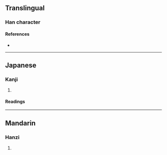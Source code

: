 {{character info/new}}
==Translingual==

===Han character===
{{Han char|rn=86|rad=火|as=14|sn=18|four=91827|canj=FMBB|ids=⿰火需}}

====References====
* {{Han ref|kx=0685.230|dkj=19507|dj=1098.120|hdz=32243.010|uh=71F8|ud=29176|bh=C277|bd=49783}}

----

==Japanese==

===Kanji===
{{ja-kanji|grade=|rs=火14}}

# {{defn|lang=ja|sort=火14}}

====Readings====
{{ja-readings|on=[[じゅ]] (ju), [[にゅ]] (nyu), [[だん]] (dan)|kun=[[あたためる]] (atatameru)}}

----

==Mandarin==

===Hanzi===
{{cmn-hanzi|pin=[[rú]] ([[ru2]])|wg=ju<sup>2</sup>}}

# {{defn|lang=cmn|sort=火14}}